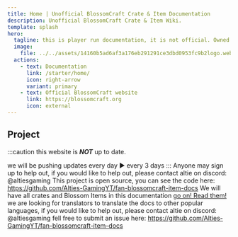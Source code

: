 ```yaml
---
title: Home | Unofficial BlossomCraft Crate & Item Documentation
description: Unofficial BlossomCraft Crate & Item Wiki.
template: splash
hero:
  tagline: this is player run documentation, it is not official. Owned by Altie
  image:
    file: ../../assets/14160b5ad6af3a176eb291291ce3dbd0953fc9b2logo.webp
  actions:
    - text: Documentation
      link: /starter/home/
      icon: right-arrow
      variant: primary
    - text: Official BlossomCraft website
      link: https://blossomcraft.org
      icon: external
---
```



## Project
:::caution
this website is ***NOT*** up to date.

we will be pushing updates every day ► every 3 days
:::
<CardGrid stagger>
	<Card title="Player run and maintained" icon="pencil">
		Anyone may sign up to help out, if you would like to help out, please contact altie on discord: @altiesgaming
	</Card>
	<Card title="Source" icon="add-document">
		This project is open source, you can see the code here: https://github.com/Alties-GamingYT/fan-blossomcraft-item-docs
	</Card>
	<Card title="What is in the project?" icon="setting">
		We will have all crates and Blossom Items in this documentation
	</Card>
	<Card title="Read the docs" icon="open-book">
		[go on! Read them!](/starter/home/)
	</Card>
	<Card title="Looking for translators" icon="translate">
		we are looking for translators to translate the docs to other popular languages, if you would like to help out, please contact altie on discord: @altiesgaming
	</Card>
	<Card title="Found an error?" icon="error">
		fell free to submit an issue here: https://github.com/Alties-GamingYT/fan-blossomcraft-item-docs
	</Card>
</CardGrid>
